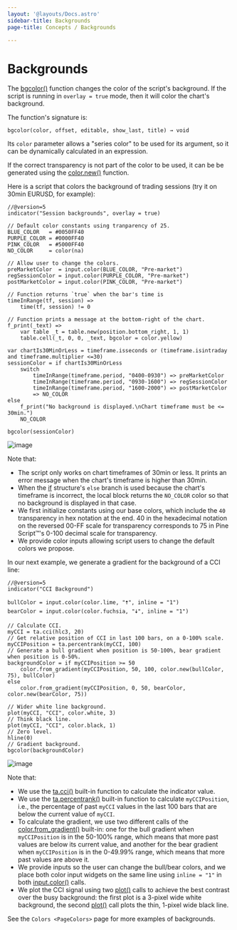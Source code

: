 ```yaml
---
layout: '@layouts/Docs.astro'
sidebar-title: Backgrounds
page-title: Concepts / Backgrounds

---
```


# Backgrounds 



The
[bgcolor()](https://www.tradingview.com/pine-script-reference/v5/#fun_bgcolor)
function changes the color of the script\'s background. If the script is
running in `overlay = true` mode, then it will color the chart\'s
background.

The function\'s signature is:

``` text
bgcolor(color, offset, editable, show_last, title) → void
```

Its `color` parameter allows a \"series color\" to be used for its
argument, so it can be dynamically calculated in an expression.

If the correct transparency is not part of the color to be used, it can
be be generated using the
[color.new()](https://www.tradingview.com/pine-script-reference/v5/#fun_color%7Bdot%7Dnew)
function.

Here is a script that colors the background of trading sessions (try it
on 30min EURUSD, for example):

``` pine
//@version=5
indicator("Session backgrounds", overlay = true)

// Default color constants using tranparency of 25.
BLUE_COLOR   = #0050FF40
PURPLE_COLOR = #0000FF40
PINK_COLOR   = #5000FF40
NO_COLOR     = color(na)

// Allow user to change the colors.
preMarketColor  = input.color(BLUE_COLOR, "Pre-market")
regSessionColor = input.color(PURPLE_COLOR, "Pre-market")
postMarketColor = input.color(PINK_COLOR, "Pre-market")

// Function returns `true` when the bar's time is 
timeInRange(tf, session) => 
    time(tf, session) != 0

// Function prints a message at the bottom-right of the chart.
f_print(_text) => 
    var table _t = table.new(position.bottom_right, 1, 1)
    table.cell(_t, 0, 0, _text, bgcolor = color.yellow)

var chartIs30MinOrLess = timeframe.isseconds or (timeframe.isintraday and timeframe.multiplier <=30)
sessionColor = if chartIs30MinOrLess
    switch
        timeInRange(timeframe.period, "0400-0930") => preMarketColor
        timeInRange(timeframe.period, "0930-1600") => regSessionColor
        timeInRange(timeframe.period, "1600-2000") => postMarketColor
        => NO_COLOR
else
    f_print("No background is displayed.\nChart timeframe must be <= 30min.")
    NO_COLOR

bgcolor(sessionColor)
```

![image](@assets/concepts/Backgrounds-Sessions.png)

Note that:

-   The script only works on chart timeframes of 30min or less. It
    prints an error message when the chart\'s timeframe is higher than
    30min.
-   When the
    [if](https://www.tradingview.com/pine-script-reference/v5/#kw_if)
    structure\'s `else` branch is used because the chart\'s timeframe is
    incorrect, the local block returns the `NO_COLOR` color so that no
    background is displayed in that case.
-   We first initialize constants using our base colors, which include
    the `40` transparency in hex notation at the end. 40 in the
    hexadecimal notation on the reversed 00-FF scale for transparency
    corresponds to 75 in Pine Script™\'s 0-100 decimal scale for
    transparency.
-   We provide color inputs allowing script users to change the default
    colors we propose.

In our next example, we generate a gradient for the background of a CCI
line:

``` pine
//@version=5
indicator("CCI Background")

bullColor = input.color(color.lime, "🠅", inline = "1")
bearColor = input.color(color.fuchsia, "🠇", inline = "1")

// Calculate CCI.
myCCI = ta.cci(hlc3, 20)
// Get relative position of CCI in last 100 bars, on a 0-100% scale.
myCCIPosition = ta.percentrank(myCCI, 100)
// Generate a bull gradient when position is 50-100%, bear gradient when position is 0-50%.
backgroundColor = if myCCIPosition >= 50
    color.from_gradient(myCCIPosition, 50, 100, color.new(bullColor, 75), bullColor)
else
    color.from_gradient(myCCIPosition, 0, 50, bearColor, color.new(bearColor, 75))

// Wider white line background.
plot(myCCI, "CCI", color.white, 3)
// Think black line.
plot(myCCI, "CCI", color.black, 1)
// Zero level.
hline(0)
// Gradient background.
bgcolor(backgroundColor)
```

![image](@assets/concepts/Backgrounds-CCI.png)

Note that:

-   We use the
    [ta.cci()](https://www.tradingview.com/pine-script-reference/v5/#fun_ta%7Bdot%7Dcci)
    built-in function to calculate the indicator value.
-   We use the
    [ta.percentrank()](https://www.tradingview.com/pine-script-reference/v5/#ta.percentrank)
    built-in function to calculate `myCCIPosition`, i.e., the percentage
    of past `myCCI` values in the last 100 bars that are below the
    current value of `myCCI`.
-   To calculate the gradient, we use two different calls of the
    [color.from_gradient()](https://www.tradingview.com/pine-script-reference/v5/#fun_color%7Bdot%7Dfrom_gradient)
    built-in: one for the bull gradient when `myCCIPosition` is in the
    50-100% range, which means that more past values are below its
    current value, and another for the bear gradient when
    `myCCIPosition` is in the 0-49.99% range, which means that more past
    values are above it.
-   We provide inputs so the user can change the bull/bear colors, and
    we place both color input widgets on the same line using
    `inline = "1"` in both
    [input.color()](https://www.tradingview.com/pine-script-reference/v5/#fun_input%7Bdot%7Dcolor)
    calls.
-   We plot the CCI signal using two
    [plot()](https://www.tradingview.com/pine-script-reference/v5/#fun_plot)
    calls to achieve the best contrast over the busy background: the
    first plot is a 3-pixel wide white background, the second
    [plot()](https://www.tradingview.com/pine-script-reference/v5/#fun_plot)
    call plots the thin, 1-pixel wide black line.

See the `Colors <PageColors>` page for
more examples of backgrounds.


